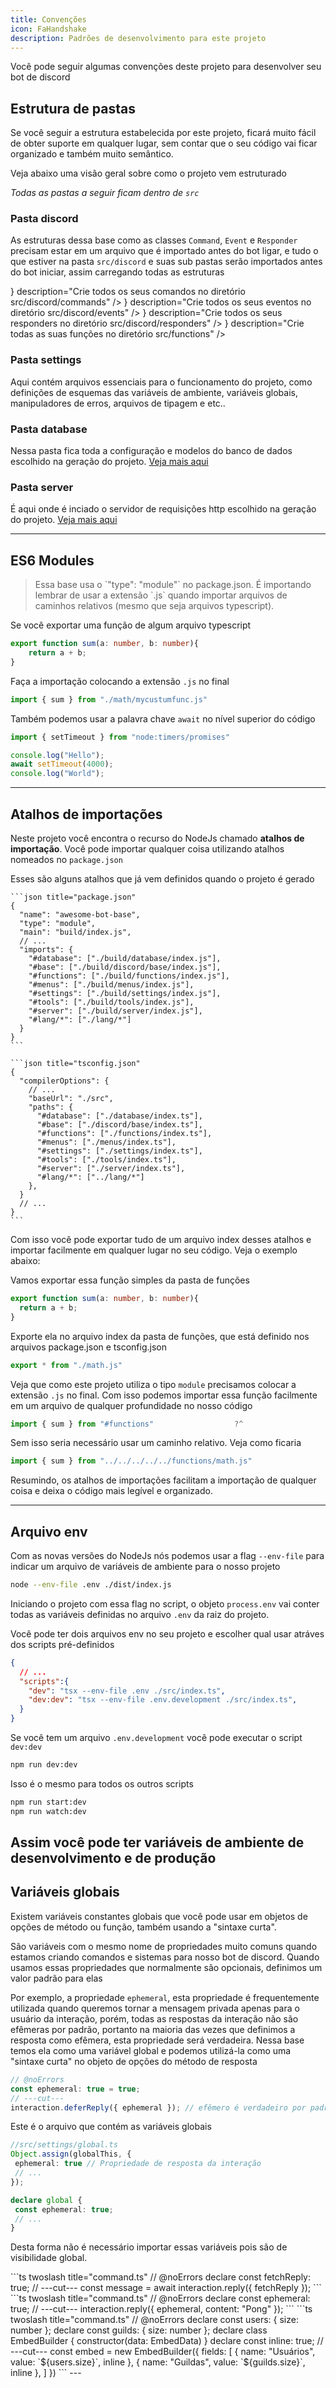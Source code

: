 ```yaml
---
title: Convenções
icon: FaHandshake
description: Padrões de desenvolvimento para este projeto
---
```


Você pode seguir algumas convenções deste projeto para desenvolver seu bot de discord


## Estrutura de pastas

Se você seguir a estrutura estabelecida por este projeto, ficará muito fácil de obter suporte em qualquer lugar, sem contar que o seu código vai ficar organizado e também muito semântico.

Veja abaixo uma visão geral sobre como o projeto vem estruturado
<ProjectStructure/>

_Todas as pastas a seguir ficam dentro de `src`_

### Pasta discord
As estruturas dessa base como as classes `Command`, `Event` e `Responder` precisam estar em um arquivo que é importado antes do bot ligar, e tudo o que estiver na pasta `src/discord` e suas sub pastas serão importados antes do bot iniciar, assim carregando todas as estruturas 

<Cards>
  <Card
    href="/docs/discord/conventions#pasta-discord"
    title="Comandos"
    icon={<icons.HiMiniCommandLine/>}
    description="Crie todos os seus comandos no diretório src/discord/commands"
  />
  <Card
    href="/docs/discord/conventions#pasta-discord"
    title="Eventos"
    icon={<icons.RiCalendarEventFill/>}
    description="Crie todos os seus eventos no diretório src/discord/events"
  />
  <Card
    href="/docs/discord/conventions#pasta-discord"
    title="Responders"
    icon={<icons.BsFillReplyFill/>}
    description="Crie todos os seus responders no diretório src/discord/responders"
  />
  <Card
    href="/docs/discord/conventions#pasta-discord"
    title="Funções"
    icon={<icons.TbMathFunction/>}
    description="Crie todas as suas funções no diretório src/functions"
  />
</Cards>

### Pasta settings
Aqui contém arquivos essenciais para o funcionamento do projeto, como definições de esquemas das variáveis de ambiente, variáveis globais, manipuladores de erros, arquivos de tipagem e etc..

### Pasta database
Nessa pasta fica toda a configuração e modelos do banco de dados escolhido na geração do projeto. [Veja mais aqui](/discord/databases)

### Pasta server
É aqui onde é inciado o servidor de requisições http escolhido na geração do projeto. [Veja mais aqui](/discord/servers)

---
## ES6 Modules

<Blockquote color="warn" icon={icons.warn}>
  Essa base usa o `"type": "module"` no package.json. É importando lembrar de usar a extensão `.js` quando importar arquivos de caminhos relativos (mesmo que seja arquivos typescript).
</Blockquote>

Se você exportar uma função de algum arquivo typescript
```ts title="src/functions/math/mycustumfunc.ts"
export function sum(a: number, b: number){
    return a + b;
}
```
Faça a importação colocando a extensão `.js` no final
```ts title="src/functions/index.ts"
import { sum } from "./math/mycustumfunc.js"
```

Também podemos usar a palavra chave `await` no nível superior do código

```ts title="hello.ts"
import { setTimeout } from "node:timers/promises"

console.log("Hello");
await setTimeout(4000);
console.log("World");
```
---

## Atalhos de importações

Neste projeto você encontra o recurso do NodeJs chamado **atalhos de importação**. 
Você pode importar qualquer coisa utilizando atalhos nomeados no `package.json`

<Accordions>
  <Accordion title="Veja como fica no package.json e o tsconfig.json">
    Esses são alguns atalhos que já vem definidos quando o projeto é gerado
    
    ```json title="package.json"
    {
      "name": "awesome-bot-base",
      "type": "module",
      "main": "build/index.js",
      // ...
      "imports": {
        "#database": ["./build/database/index.js"],
        "#base": ["./build/discord/base/index.js"],
        "#functions": ["./build/functions/index.js"],
        "#menus": ["./build/menus/index.js"],
        "#settings": ["./build/settings/index.js"],
        "#tools": ["./build/tools/index.js"],
        "#server": ["./build/server/index.js"],
        "#lang/*": ["./lang/*"]
      }
    }
    ```
    
    ```json title="tsconfig.json"
    {
      "compilerOptions": {
        // ...
        "baseUrl": "./src",
        "paths": {
          "#database": ["./database/index.ts"],
          "#base": ["./discord/base/index.ts"],
          "#functions": ["./functions/index.ts"],
          "#menus": ["./menus/index.ts"],
          "#settings": ["./settings/index.ts"],
          "#tools": ["./tools/index.ts"],
          "#server": ["./server/index.ts"],
          "#lang/*": ["../lang/*"]
        },
      }
      // ...
    }
    ```
  </Accordion>
</Accordions>

Com isso você pode exportar tudo de um arquivo index desses atalhos e importar facilmente em qualquer lugar no seu código. Veja o exemplo abaixo:

Vamos exportar essa função simples da pasta de funções
```ts title="src/functions/math.ts"
export function sum(a: number, b: number){
  return a + b;
}
```
Exporte ela no arquivo index da pasta de funções, que está definido nos arquivos package.json e tsconfig.json

```ts title="src/functions/index.ts"
export * from "./math.js"
```
Veja que como este projeto utiliza o tipo `module` precisamos colocar a extensão `.js` no final.
Com isso podemos importar essa função facilmente em um arquivo de qualquer profundidade no nosso código
```ts title="src/discord/commands/admin/context/test.ts"
import { sum } from "#functions"                  ?^
```
Sem isso seria necessário usar um caminho relativo. Veja como ficaria
```ts title="src/discord/commands/admin/context/test.ts"
import { sum } from "../../../../../functions/math.js"
```

Resumindo, os atalhos de importações facilitam a importação de qualquer coisa e deixa o código mais legível e organizado.

---

## Arquivo env

Com as novas versões do NodeJs nós podemos usar a flag `--env-file` para indicar um arquivo de variáveis de ambiente para o nosso projeto

```bash
node --env-file .env ./dist/index.js
```
Iniciando o projeto com essa flag no script, o objeto `process.env` vai conter todas as variáveis definidas no arquivo `.env` da raiz do projeto.

Você pode ter dois arquivos env no seu projeto e escolher qual usar atráves dos scripts pré-definidos
```json title="package.json"
{
  // ...
  "scripts":{
    "dev": "tsx --env-file .env ./src/index.ts",
    "dev:dev": "tsx --env-file .env.development ./src/index.ts",
  }
}
```
Se você tem um arquivo `.env.development` você pode executar o script `dev:dev` 

```bash
npm run dev:dev
```
Isso é o mesmo para todos os outros scripts
```bash
npm run start:dev
npm run watch:dev
```
Assim você pode ter variáveis de ambiente de desenvolvimento e de produção
---

## Variáveis globais

Existem variáveis constantes globais que você pode usar em objetos de opções de método ou função, também usando a "sintaxe curta".

São variáveis com o mesmo nome de propriedades muito comuns quando estamos criando comandos e sistemas para nosso bot de discord. Quando usamos essas propriedades que normalmente são opcionais, definimos um valor padrão para elas

Por exemplo, a propriedade `ephemeral`, esta propriedade é frequentemente utilizada quando queremos tornar a mensagem privada apenas para o usuário da interação, porém, todas as respostas da interação não são efêmeras por padrão, portanto na maioria das vezes que definimos a resposta como efêmera, esta propriedade será verdadeira. Nessa base temos ela como uma variável global e podemos utilizá-la como uma "sintaxe curta" no objeto de opções do método de resposta

```ts twoslash title="command.ts"
// @noErrors
const ephemeral: true = true;
// ---cut---
interaction.deferReply({ ephemeral }); // efêmero é verdadeiro por padrão;
```

Este é o arquivo que contém as variáveis globais
```ts
//src/settings/global.ts
Object.assign(globalThis, {
 ephemeral: true // Propriedade de resposta da interação
 // ...
});

declare global {
 const ephemeral: true;
 // ...
}
```
Desta forma não é necessário importar essas variáveis pois são de visibilidade global.

<Accordions>
  <Accordion title="Veja outros exemplos de uso das variáveis globais e sintaxe curta">
    <Tabs items={["fetchReply", "ephemeral", "inline"]}>
      <Tab value="fetchReply">
        ```ts twoslash title="command.ts"
        // @noErrors
        declare const fetchReply: true;
        // ---cut---
        const message = await interaction.reply({ fetchReply });
        ```
      </Tab>
      <Tab value="ephemeral">
        ```ts twoslash title="command.ts"
        // @noErrors
        declare const ephemeral: true;
        // ---cut---
        interaction.reply({ ephemeral, content: "Pong" });
        ```
      </Tab>
      <Tab value="inline">
        ```ts twoslash title="command.ts"
        // @noErrors
        declare const users: { size: number };
        declare const guilds: { size: number };
        declare class EmbedBuilder { constructor(data: EmbedData) }
        declare const inline: true;
        // ---cut---
        const embed = new EmbedBuilder({
          fields: [
            { name: "Usuários", value: `${users.size}`, inline },
            { name: "Guildas", value: `${guilds.size}`, inline },
          ]
        })
        ```
      </Tab>
    </Tabs>
  </Accordion>
</Accordions>
---
